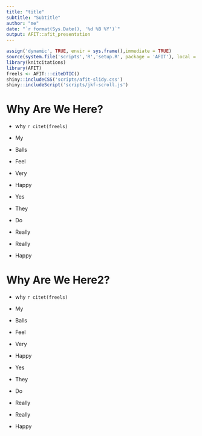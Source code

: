 ```yaml
---
title: "title"
subtitle: "Subtitle"
author: "me"
date: "`r format(Sys.Date(), '%d %B %Y')`"
output: AFIT::afit_presentation
---
```


```r
assign('dynamic', TRUE, envir = sys.frame(),immediate = TRUE)
source(system.file('scripts','R','setup.R', package = 'AFIT'), local = TRUE)
library(knitcitations)
library(AFIT)
freels <- AFIT:::citeDTIC()
shiny::includeCSS('scripts/afit-slidy.css')
shiny::includeScript('scripts/jkf-scroll.js')
```

# Why Are We Here?

- why `r citet(freels)`

- My

- Balls

- Feel

- Very 

- Happy

- Yes 

- They

- Do

- Really

- Really

- Happy

# Why Are We Here2?

- why `r citet(freels)`

- My

- Balls

- Feel

- Very 

- Happy

- Yes 

- They

- Do

- Really

- Really

- Happy